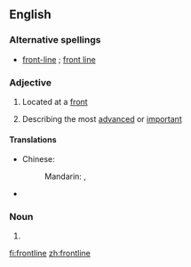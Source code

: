 ==English==

===Alternative spellings===
*[[front-line]] {{i|in [[attributive]] use}}; [[front line]]

===Adjective===
{{en-adj|-}}

#{{military}} Located at a [[front]]
# Describing the most [[advanced]] or [[important]]

====Translations====
{{trans-top|located at a front}}
* Chinese:
*: Mandarin: {{t|zh|前線|alt=前線的|sc=Hani}}, {{t|zh|前线|tr=qiánxiàn de|alt=前线的|sc=Hani}}
{{trans-mid}}
* {{trreq|Finnish}}
{{trans-bottom}}

===Noun===
{{en-noun}}

# {{alternative spelling of|[[front line]]}}

[[fi:frontline]]
[[zh:frontline]]